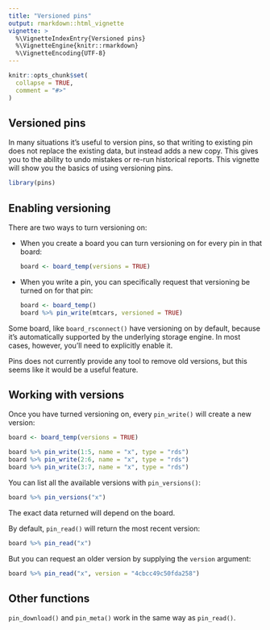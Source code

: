 ```yaml
---
title: "Versioned pins"
output: rmarkdown::html_vignette
vignette: >
  %\VignetteIndexEntry{Versioned pins}
  %\VignetteEngine{knitr::rmarkdown}
  %\VignetteEncoding{UTF-8}
---
```


```r
knitr::opts_chunk$set(
  collapse = TRUE,
  comment = "#>"
)
```

## Versioned pins

In many situations it's useful to version pins, so that writing to existing pin does not replace the existing data, but instead adds a new copy.
This gives you to the ability to undo mistakes or re-run historical reports.
This vignette will show you the basics of using versioning pins.

```r
library(pins)
```

## Enabling versioning

There are two ways to turn versioning on:

-   When you create a board you can turn versioning on for every pin in that board:

    ```r
    board <- board_temp(versions = TRUE)
    ```

-   When you write a pin, you can specifically request that versioning be turned on for that pin:

    ```r
    board <- board_temp()
    board %>% pin_write(mtcars, versioned = TRUE)
    ```

Some board, like `board_rsconnect()` have versioning on by default, because it's automatically supported by the underlying storage engine.
In most cases, however, you'll need to explicitly enable it.

Pins does not currently provide any tool to remove old versions, but this seems like it would be a useful feature.

## Working with versions

Once you have turned versioning on, every `pin_write()` will create a new version:

```r
board <- board_temp(versions = TRUE)

board %>% pin_write(1:5, name = "x", type = "rds")
board %>% pin_write(2:6, name = "x", type = "rds")
board %>% pin_write(3:7, name = "x", type = "rds")
```

You can list all the available versions with `pin_versions()`:

```r
board %>% pin_versions("x")
```

The exact data returned will depend on the board.

By default, `pin_read()` will return the most recent version:

```r
board %>% pin_read("x")
```

But you can request an older version by supplying the `version` argument:

```r
board %>% pin_read("x", version = "4cbcc49c50fda258")
```

## Other functions

`pin_download()` and `pin_meta()` work in the same way as `pin_read()`.
